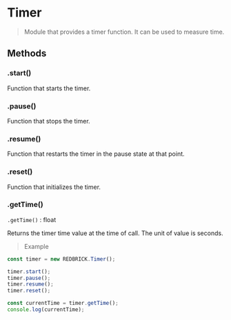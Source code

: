 # Timer

> Module that provides a timer function. It can be used to measure time.

## Methods

### .start()

Function that starts the timer.

### .pause()

Function that stops the timer.

### .resume()

Function that restarts the timer in the pause state at that point.

### .reset()

Function that initializes the timer.

### .getTime()

`.getTime()` : float

Returns the timer time value at the time of call. The unit of value is seconds.

> Example

```js copy
const timer = new REDBRICK.Timer();

timer.start();
timer.pause();
timer.resume();
timer.reset();

const currentTime = timer.getTime();
console.log(currentTime);
```
